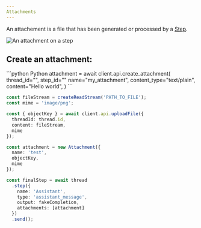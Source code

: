 ```yaml
---
Attachments
---
```


An attachement is a file that has been generated or processed by a [Step](/concepts/step).

<Frame caption="Example of a PDF attachement">
  <img
    src="/images/attachment.png"
    alt="An attachment on a step"
  />
</Frame>

## Create an attachment:

<CodeGroup>
```python Python
attachment = await client.api.create_attachment(
    thread_id="<THREAD_UUID>",
    step_id="<STEP_UUID>"
    name="my_attachment",
    content_type="text/plain",
    content="Hello world",
)
```

```typescript TypeScript
const fileStream = createReadStream('PATH_TO_FILE');
const mime = 'image/png';

const { objectKey } = await client.api.uploadFile({
  threadId: thread.id,
  content: fileStream,
  mime
});

const attachment = new Attachment({
  name: 'test',
  objectKey,
  mime
});

const finalStep = await thread
  .step({
    name: 'Assistant',
    type: 'assistant_message',
    output: fakeCompletion,
    attachments: [attachment]
  })
  .send();
```
</CodeGroup>